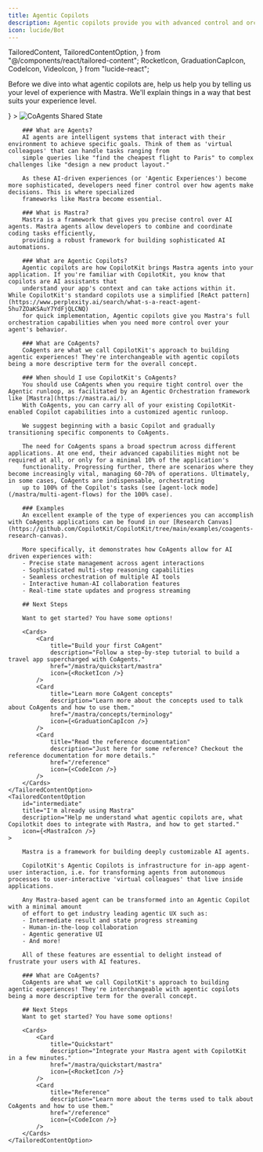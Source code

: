 ```yaml
---
title: Agentic Copilots
description: Agentic copilots provide you with advanced control and orchestration over your agents.
icon: lucide/Bot
---
```


  TailoredContent,
  TailoredContentOption,
} from "@/components/react/tailored-content";
  RocketIcon,
  GraduationCapIcon,
  CodeIcon,
  VideoIcon,
} from "lucide-react";


Before we dive into what agentic copilots are, help us help you by telling us your level of experience with Mastra. We'll explain things in a way that best suits your experience level.

<TailoredContent id="experience" defaultOptionIndex={0}>
    <TailoredContentOption 
        id="new"
        title="I'm new to Mastra" 
        description="Help me understand what agentic copilots are, where Mastra fits in, and how to get started." 
        icon={<img src="/images/copilotkit-logo.svg" width={7} height={7} />}
    >
        <Frame>
            <img src="/images/coagents/SharedStateCoAgents.gif" alt="CoAgents Shared State" className="mt-0 mb-12"/>
        </Frame>

        ### What are Agents?
        AI agents are intelligent systems that interact with their environment to achieve specific goals. Think of them as 'virtual colleagues' that can handle tasks ranging from
        simple queries like "find the cheapest flight to Paris" to complex challenges like "design a new product layout."

        As these AI-driven experiences (or 'Agentic Experiences') become more sophisticated, developers need finer control over how agents make decisions. This is where specialized
        frameworks like Mastra become essential.

        ### What is Mastra?
        Mastra is a framework that gives you precise control over AI agents. Mastra agents allow developers to combine and coordinate coding tasks efficiently,
        providing a robust framework for building sophisticated AI automations.

        ### What are Agentic Copilots?
        Agentic copilots are how CopilotKit brings Mastra agents into your application. If you're familiar with CopilotKit, you know that copilots are AI assistants that
        understand your app's context and can take actions within it. While CopilotKit's standard copilots use a simplified [ReAct pattern](https://www.perplexity.ai/search/what-s-a-react-agent-5hu7ZOaKSAuY7YdFjQLCNQ)
        for quick implementation, Agentic copilots give you Mastra's full orchestration capabilities when you need more control over your agent's behavior.

        ### What are CoAgents?
        CoAgents are what we call CopilotKit's approach to building agentic experiences! They're interchangeable with agentic copilots being a more descriptive term for the overall concept.

        ### When should I use CopilotKit's CoAgents?
        You should use CoAgents when you require tight control over the Agentic runloop, as facilitated by an Agentic Orchestration framework like [Mastra](https://mastra.ai/).
        With CoAgents, you can carry all of your existing CopilotKit-enabled Copilot capabilities into a customized agentic runloop.

        We suggest beginning with a basic Copilot and gradually transitioning specific components to CoAgents.

        The need for CoAgents spans a broad spectrum across different applications. At one end, their advanced capabilities might not be required at all, or only for a minimal 10% of the application's
        functionality. Progressing further, there are scenarios where they become increasingly vital, managing 60-70% of operations. Ultimately, in some cases, CoAgents are indispensable, orchestrating
        up to 100% of the Copilot's tasks (see [agent-lock mode](/mastra/multi-agent-flows) for the 100% case).

        ### Examples
        An excellent example of the type of experiences you can accomplish with CoAgents applications can be found in our [Research Canvas](https://github.com/CopilotKit/CopilotKit/tree/main/examples/coagents-research-canvas).

        More specifically, it demonstrates how CoAgents allow for AI driven experiences with:
        - Precise state management across agent interactions
        - Sophisticated multi-step reasoning capabilities
        - Seamless orchestration of multiple AI tools
        - Interactive human-AI collaboration features
        - Real-time state updates and progress streaming

        ## Next Steps

        Want to get started? You have some options!

        <Cards>
            <Card
                title="Build your first CoAgent"
                description="Follow a step-by-step tutorial to build a travel app supercharged with CoAgents."
                href="/mastra/quickstart/mastra"
                icon={<RocketIcon />}
            />
            <Card
                title="Learn more CoAgent concepts"
                description="Learn more about the concepts used to talk about CoAgents and how to use them."
                href="/mastra/concepts/terminology"
                icon={<GraduationCapIcon />}
            />
            <Card
                title="Read the reference documentation"
                description="Just here for some reference? Checkout the reference documentation for more details."
                href="/reference"
                icon={<CodeIcon />}
            />
        </Cards>
    </TailoredContentOption>
    <TailoredContentOption
        id="intermediate"
        title="I'm already using Mastra"
        description="Help me understand what agentic copilots are, what Copilotkit does to integrate with Mastra, and how to get started."
        icon={<MastraIcon />}
    >

        Mastra is a framework for building deeply customizable AI agents.

        CopilotKit's Agentic Copilots is infrastructure for in-app agent-user interaction, i.e. for transforming agents from autonomous processes to user-interactive 'virtual colleagues' that live inside applications.

        Any Mastra-based agent can be transformed into an Agentic Copilot with a minimal amount
        of effort to get industry leading agentic UX such as:
        - Intermediate result and state progress streaming
        - Human-in-the-loop collaboration
        - Agentic generative UI
        - And more!

        All of these features are essential to delight instead of frustrate your users with AI features.

        ### What are CoAgents?
        CoAgents are what we call CopilotKit's approach to building agentic experiences! They're interchangeable with agentic copilots being a more descriptive term for the overall concept.

        ## Next Steps
        Want to get started? You have some options!

        <Cards>
            <Card
                title="Quickstart"
                description="Integrate your Mastra agent with CopilotKit in a few minutes."
                href="/mastra/quickstart/mastra"
                icon={<RocketIcon />}
            />
            <Card
                title="Reference"
                description="Learn more about the terms used to talk about CoAgents and how to use them."
                href="/reference"
                icon={<CodeIcon />}
            />           
        </Cards>
    </TailoredContentOption>

</TailoredContent> 